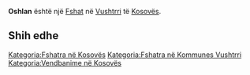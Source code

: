 {{Fshat në Kosovës
 | Emri                = Oshlan
| sqi_N_name = Oshlan
| sqi_N_FULL_NAME_RO = Oshlan
| sqi_N_FULL_NAME_ND_RO = Oshlan
| sqi_N_SORT_NAME_RG = OSHLAN
| sqi_N_FULL_NAME_RG = Oshlan
| sqi_N_FULL_NAME_ND_RG = Oshlan
| sqi_V_name = Ashlan
| sqi_V_FULL_NAME_RO = Ashlan
| sqi_V_FULL_NAME_ND_RO = Ashlan
| sqi_V_SORT_NAME_RG = ASHLAN
| sqi_V_FULL_NAME_RG = Ashlan
| sqi_V_FULL_NAME_ND_RG = Ashlan
| srp_N_name = Ošljane
| srp_N_FULL_NAME_RO = Ošljane
| srp_N_FULL_NAME_ND_RO = Osljane
| srp_N_SORT_NAME_RG = OSLJANE
| srp_N_FULL_NAME_RG = Ošljane
| srp_N_FULL_NAME_ND_RG = Osljane
| srp_NS_name = Ошљане
| srp_NS_FULL_NAME_RO = Ошљане
| srp_NS_FULL_NAME_ND_RO = Ошљане
| srp_NS_SORT_NAME_RG = ОШЉАНЕ
| srp_NS_FULL_NAME_RG = Ошљане
| srp_NS_FULL_NAME_ND_RG = Ошљане

 | Emri (Rasa dhanore) = 
 | Figura              = 
 | Shteti              = Kosovo
 | Komuna              = Vushtrri
 | Kodi postar         = 
 | Sipërfaqja          = 

 | Popullsia           = 

 | Regj. i popullsisë  = 
 | Dend. e popullsisë  = 
 | Faqja zyrtare       = 
 <!--- Koordinatat ----> 
 | Gjerësia            = 42.809444
 | Gjatësia            = 20.873333
 | Lartësia            = 
}}
'''Oshlan''' është një [[Fshat]] në [[Vushtrri]] të [[Kosovës]].

<!-- == Gjeografia == -->
<!-- == Historia == -->
<!-- == Demografia == -->
== Shih edhe ==
{{Komuna Vushtrri}}
{{Kosovo-Administrata-Cung}}

[[Kategoria:Fshatra në Kosovës]]
[[Kategoria:Fshatra në Kommunes Vushtrri]]
[[Kategoria:Vendbanime në Kosovës]]